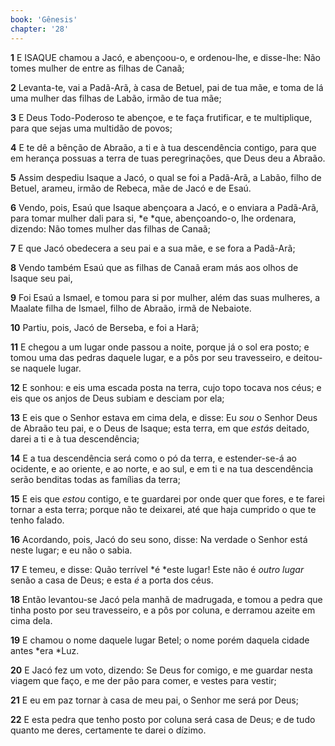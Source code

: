```yaml
---
book: 'Gênesis'
chapter: '28'
---
```


**1** E ISAQUE chamou a Jacó, e abençoou-o, e ordenou-lhe, e disse-lhe: Não tomes mulher de entre as filhas de Canaã;

**2** Levanta-te, vai a Padã-Arã, à casa de Betuel, pai de tua mãe, e toma de lá uma mulher das filhas de Labão, irmão de tua mãe;

**3** E Deus Todo-Poderoso te abençoe, e te faça frutificar, e te multiplique, para que sejas uma multidão de povos;

**4** E te dê a bênção de Abraão, a ti e à tua descendência contigo, para que em herança possuas a terra de tuas peregrinações, que Deus deu a Abraão.

**5** Assim despediu Isaque a Jacó, o qual se foi a Padã-Arã, a Labão, filho de Betuel, arameu, irmão de Rebeca, mãe de Jacó e de Esaú.

**6** Vendo, pois, Esaú que Isaque abençoara a Jacó, e o enviara a Padã-Arã, para tomar mulher dali para si, *e *que, abençoando-o, lhe ordenara, dizendo: Não tomes mulher das filhas de Canaã;

**7** E que Jacó obedecera a seu pai e a sua mãe, e se fora a Padã-Arã;

**8** Vendo também Esaú que as filhas de Canaã eram más aos olhos de Isaque seu pai,

**9** Foi Esaú a Ismael, e tomou para si por mulher, além das suas mulheres, a Maalate filha de Ismael, filho de Abraão, irmã de Nebaiote.

**10** Partiu, pois, Jacó de Berseba, e foi a Harã;

**11** E chegou a um lugar onde passou a noite, porque já o sol era posto; e tomou uma das pedras daquele lugar, e a pôs por seu travesseiro, e deitou-se naquele lugar.

**12** E sonhou: e eis uma escada posta na terra, cujo topo tocava nos céus; e eis que os anjos de Deus subiam e desciam por ela;

**13** E eis que o Senhor estava em cima dela, e disse: Eu _sou_ o Senhor Deus de Abraão teu pai, e o Deus de Isaque; esta terra, em que _estás_ deitado, darei a ti e à tua descendência;

**14** E a tua descendência será como o pó da terra, e estender-se-á ao ocidente, e ao oriente, e ao norte, e ao sul, e em ti e na tua descendência serão benditas todas as famílias da terra;

**15** E eis que _estou_ contigo, e te guardarei por onde quer que fores, e te farei tornar a esta terra; porque não te deixarei, até que haja cumprido o que te tenho falado.

**16** Acordando, pois, Jacó do seu sono, disse: Na verdade o Senhor está neste lugar; e eu não o sabia.

**17** E temeu, e disse: Quão terrível *é *este lugar! Este não é _outro lugar_ senão a casa de Deus; e esta _é_ a porta dos céus.

**18** Então levantou-se Jacó pela manhã de madrugada, e tomou a pedra que tinha posto por seu travesseiro, e a pôs por coluna, e derramou azeite em cima dela.

**19** E chamou o nome daquele lugar Betel; o nome porém daquela cidade antes *era *Luz.

**20** E Jacó fez um voto, dizendo: Se Deus for comigo, e me guardar nesta viagem que faço, e me der pão para comer, e vestes para vestir;

**21** E eu em paz tornar à casa de meu pai, o Senhor me será por Deus;

**22** E esta pedra que tenho posto por coluna será casa de Deus; e de tudo quanto me deres, certamente te darei o dízimo.
